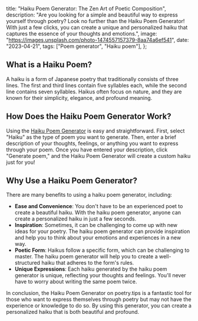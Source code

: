   title: "Haiku Poem Generator: The Zen Art of Poetic Composition",
  description:
    "Are you looking for a simple and beautiful way to express yourself through poetry? Look no further than the Haiku Poem Generator! With just a few clicks, you can create a unique and personalized haiku that captures the essence of your thoughts and emotions.",
  image: "https://images.unsplash.com/photo-1474557157379-8aa74a6ef541",
  date: "2023-04-21",
  tags: ["Poem generator", "Haiku poem"],
};

## What is a Haiku Poem?

A haiku is a form of Japanese poetry that traditionally consists of three lines. The first and third lines contain five syllables each, while the second line contains seven syllables. Haikus often focus on nature, and they are known for their simplicity, elegance, and profound meaning.

## How Does the Haiku Poem Generator Work?

Using the [Haiku Poem Generator](/poem/haiku) is easy and straightforward. First, select "Haiku" as the type of poem you want to generate. Then, enter a brief description of your thoughts, feelings, or anything you want to express through your poem. Once you have entered your description, click "Generate poem," and the Haiku Poem Generator will create a custom haiku just for you!

## Why Use a Haiku Poem Generator?

There are many benefits to using a haiku poem generator, including:

- **Ease and Convenience**: You don't have to be an experienced poet to create a beautiful haiku. With the haiku poem generator, anyone can create a personalized haiku in just a few seconds.
- **Inspiration**: Sometimes, it can be challenging to come up with new ideas for your poetry. The haiku poem generator can provide inspiration and help you to think about your emotions and experiences in a new way.
- **Poetic Form**: Haikus follow a specific form, which can be challenging to master. The haiku poem generator will help you to create a well-structured haiku that adheres to the form's rules.
- **Unique Expressions**: Each haiku generated by the haiku poem generator is unique, reflecting your thoughts and feelings. You'll never have to worry about writing the same poem twice.

In conclusion, the Haiku Poem Generator on poetry.tips is a fantastic tool for those who want to express themselves through poetry but may not have the experience or knowledge to do so. By using this generator, you can create a personalized haiku that is both beautiful and profound.
